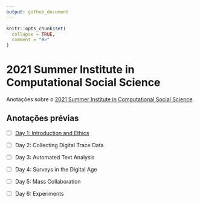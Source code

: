 ```yaml
---
output: github_document
---
```


<!-- README.md is generated from README.Rmd. Please edit that file -->

```r
knitr::opts_chunk$set(
  collapse = TRUE,
  comment = "#>"
)
```

# 2021 Summer Institute in Computational Social Science

<!-- badges: start -->
<!-- badges: end -->

Anotações sobre o [2021 Summer Institute in Computational Social Science](https://sicss.io/2021/fgv-dapp-brazil/).


## Anotações prévias

- [ ] [Day 1: Introduction and Ethics](notes/Day_1-Introduction_and_Ethics/README.Rmd)

- [ ] Day 2: Collecting Digital Trace Data

- [ ] Day 3: Automated Text Analysis

- [ ] Day 4: Surveys in the Digital Age

- [ ] Day 5: Mass Collaboration

- [ ] Day 6: Experiments